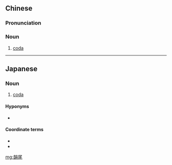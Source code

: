 {{also|韵尾}}
==Chinese==
{{zh-forms|s=韵尾}}

===Pronunciation===
{{zh-pron
|m=yùnwěi
|c=wan6 mei5,wan5 mei5
|cat=n
}}

===Noun===
{{zh-noun}}

# {{lb|zh|phonetics}} [[coda]]

----

==Japanese==
{{ja-kanjitab|いん|び|yomi=o}}

===Noun===
{{ja-noun|いんび}}

# {{lb|ja|phonetics|sort=いんび}} [[coda]]

====Hyponyms====
* {{l|ja|韻母}}

====Coordinate terms====
* {{l|ja|介音}}
* {{l|ja|主母音}}

[[mg:韻尾]]